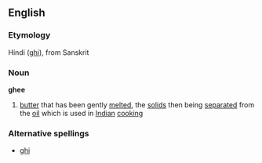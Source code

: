 ==English==
===Etymology===
Hindi ([[ghi]]), from Sanskrit
===Noun===
{{wikipedia}}
'''ghee'''
# [[butter]] that has been gently [[melted]], the [[solid]]s then being [[separated]] from the [[oil]] which is used in [[Indian]] [[cooking]]
===Alternative spellings===
*[[ghi]]